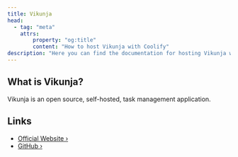 ```yaml
---
title: Vikunja
head:
  - tag: "meta"
    attrs:
        property: "og:title"
        content: "How to host Vikunja with Coolify"
description: "Here you can find the documentation for hosting Vikunja with Coolify."
---
```



<Badge text="One-click setup." variant="note" size="large" />

## What is Vikunja?

Vikunja is an open source, self-hosted, task management application.

## Links

- [Official Website ›](https://vikunja.io)
- [GitHub ›](https://github.com/vikunja/vikunja)
